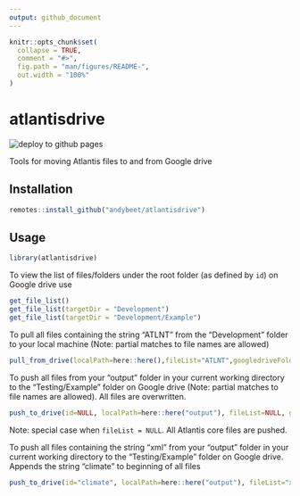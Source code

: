 ```yaml
---
output: github_document
---
```


<!-- README.md is generated from README.Rmd. Please edit that file -->

```r
knitr::opts_chunk$set(
  collapse = TRUE,
  comment = "#>",
  fig.path = "man/figures/README-",
  out.width = "100%"
)
```

# atlantisdrive

<!-- badges: start -->
![deploy to github pages](https://github.com/andybeet/atlantisdrive/workflows/deploy%20to%20github%20pages/badge.svg)
<!-- badges: end -->

Tools for moving Atlantis files to and from Google drive

## Installation

``` r
remotes::install_github("andybeet/atlantisdrive")
```

## Usage

```r
library(atlantisdrive)
```

To view the list of files/folders under the root folder (as defined by `id`) on Google drive use

```r
get_file_list()
get_file_list(targetDir = "Development")
get_file_list(targetDir = "Development/Example")
```

To pull all files containing the string "ATLNT" from the "Development" folder to your local machine (Note: partial matches to file names are allowed)

```r
pull_from_drive(localPath=here::here(),fileList="ATLNT",googledriveFolder="Development")
```

To push all files from your "output" folder in your current working directory to the "Testing/Example" folder on Google drive (Note: partial matches to file names are allowed). All files are overwritten.

```r
push_to_drive(id=NULL, localPath=here::here("output"), fileList=NULL, googledriveFolder="Testing/Example", rootid=atlantisdrive::rootid, overwrite = TRUE)
```

Note: special case when `fileList = NULL`. All Atlantis core files are pushed.

To push all files containing the string "xml" from your "output" folder in your current working directory to the "Testing/Example" folder on Google drive. Appends the string "climate" to beginning of all files

```r
push_to_drive(id="climate", localPath=here::here("output"), fileList="xml", googledriveFolder="Testing/Example", rootid=atlantisdrive::rootid, overwrite = TRUE)
```

